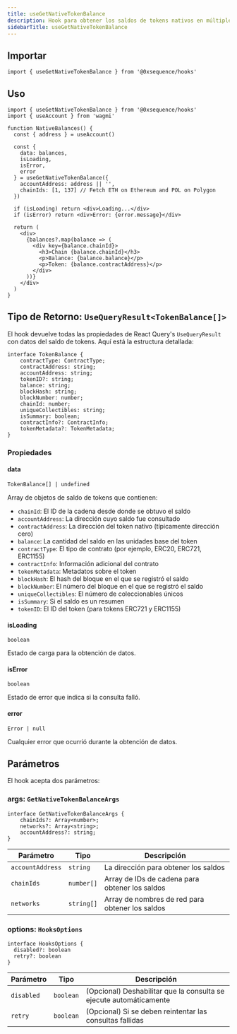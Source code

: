 ```yaml
---
title: useGetNativeTokenBalance
description: Hook para obtener los saldos de tokens nativos en múltiples cadenas
sidebarTitle: useGetNativeTokenBalance
---
```


## Importar

```tsx
import { useGetNativeTokenBalance } from '@0xsequence/hooks'
```

## Uso

```tsx
import { useGetNativeTokenBalance } from '@0xsequence/hooks'
import { useAccount } from 'wagmi'

function NativeBalances() {
  const { address } = useAccount()
  
  const {
    data: balances,
    isLoading,
    isError,
    error
  } = useGetNativeTokenBalance({
    accountAddress: address || '',
    chainIds: [1, 137] // Fetch ETH on Ethereum and POL on Polygon
  })

  if (isLoading) return <div>Loading...</div>
  if (isError) return <div>Error: {error.message}</div>

  return (
    <div>
      {balances?.map(balance => (
        <div key={balance.chainId}>
          <h3>Chain {balance.chainId}</h3>
          <p>Balance: {balance.balance}</p>
          <p>Token: {balance.contractAddress}</p>
        </div>
      ))}
    </div>
  )
}
```

## Tipo de Retorno: `UseQueryResult<TokenBalance[]>`

El hook devuelve todas las propiedades de React Query's `UseQueryResult` con datos del saldo de tokens. Aquí está la estructura detallada:

```tsx
interface TokenBalance {
    contractType: ContractType;
    contractAddress: string;
    accountAddress: string;
    tokenID?: string;
    balance: string;
    blockHash: string;
    blockNumber: number;
    chainId: number;
    uniqueCollectibles: string;
    isSummary: boolean;
    contractInfo?: ContractInfo;
    tokenMetadata?: TokenMetadata;
}
```

### Propiedades

#### data

`TokenBalance[] | undefined`

Array de objetos de saldo de tokens que contienen:

* `chainId`: El ID de la cadena desde donde se obtuvo el saldo
* `accountAddress`: La dirección cuyo saldo fue consultado
* `contractAddress`: La dirección del token nativo (típicamente dirección cero)
* `balance`: La cantidad del saldo en las unidades base del token
* `contractType`: El tipo de contrato (por ejemplo, ERC20, ERC721, ERC1155)
* `contractInfo`: Información adicional del contrato
* `tokenMetadata`: Metadatos sobre el token
* `blockHash`: El hash del bloque en el que se registró el saldo
* `blockNumber`: El número del bloque en el que se registró el saldo
* `uniqueCollectibles`: El número de coleccionables únicos
* `isSummary`: Si el saldo es un resumen
* `tokenID`: El ID del token (para tokens ERC721 y ERC1155)

#### isLoading

`boolean`

Estado de carga para la obtención de datos.

#### isError

`boolean`

Estado de error que indica si la consulta falló.

#### error

`Error | null`

Cualquier error que ocurrió durante la obtención de datos.

## Parámetros

El hook acepta dos parámetros:

### args: `GetNativeTokenBalanceArgs`

```tsx
interface GetNativeTokenBalanceArgs {
    chainIds?: Array<number>;
    networks?: Array<string>;
    accountAddress?: string;
}
```

| Parámetro        | Tipo       | Descripción                                     |
| ---------------- | ---------- | ----------------------------------------------- |
| `accountAddress` | `string`   | La dirección para obtener los saldos            |
| `chainIds`       | `number[]` | Array de IDs de cadena para obtener los saldos  |
| `networks`       | `string[]` | Array de nombres de red para obtener los saldos |

### options: `HooksOptions`

```tsx
interface HooksOptions {
  disabled?: boolean
  retry?: boolean
}
```

| Parámetro  | Tipo      | Descripción                                                        |
| ---------- | --------- | ------------------------------------------------------------------ |
| `disabled` | `boolean` | (Opcional) Deshabilitar que la consulta se ejecute automáticamente |
| `retry`    | `boolean` | (Opcional) Si se deben reintentar las consultas fallidas           |
